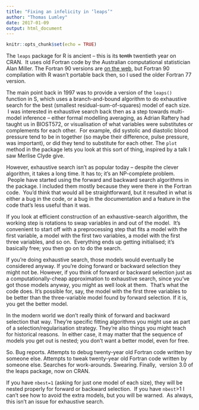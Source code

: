 ```yaml
---
title: "Fixing an infelicity in ‘leaps’"
author: "Thomas Lumley"
date: 2017-01-09
output: html_document
---
```


```r
knitr::opts_chunk$set(echo = TRUE)
```

The `leaps` package for R is ancient -- this is its ~~tenth~~ twentieth year on CRAN.  It uses old Fortran code by the Australian computational statistician Alan Miller. The Fortran 90 versions are [on the web](http://jblevins.org/mirror/amiller/), but Fortran 90 compilation with R wasn’t portable back then, so I used the older Fortran 77 version. 

The main point back in 1997 was to provide a version of the `leaps()` function in S, which uses a branch-and-bound algorithm to do exhaustive search for the best (smallest residual-sum-of-squares) model of each size.  I was interested in exhaustive search back then as a step towards multi-model inference -- either formal modelling averaging, as Adrian Raftery had taught us in BIOST572, or visualisation of what variables were substitutes or complements for each other.  For example, did systolic and diastolic blood pressure tend to be in together (so maybe their difference, pulse pressure, was important), or did they tend to substitute for each other. The `plot` method in the package lets you look at this sort of thing, inspired by a talk I saw Merlise Clyde give.

However, exhaustive search isn’t as popular today -- despite the clever algorithm, it takes a long time. It has to; it’s an NP-complete problem.  People have started using the forward and backward search algorithms in the package. I included them mostly because they were there in the Fortran code.  You’d think that would all be straightforward, but it resulted in what is either a bug in the code, or a bug in the documentation and a feature in the code that’s less useful than it was.  

If you look at efficient construction of an exhaustive-search algorithm, the working step is rotations to swap variables in and out of the model.  It’s convenient to start off with a preprocessing step that fits a model with the first variable, a model with the first two variables, a model with the first three variables, and so on.  Everything ends up getting initialised; it’s basically free; you then go on to do the search. 

If you’re doing exhaustive search, those models would eventually be considered anyway. If you’re doing forward or backward selection they might not be. However, if you think of forward or backward selection just as a computationally-cheap approximation to exhaustive search, since you’ve got those models anyway, you might as well look at them.  That’s what the code does. It’s possible for, say, the model with the first three variables to be better than the three-variable model found by forward selection. If it is, you get the better model. 

In the modern world we don’t really think of forward and backward selection that way. They’re specific fitting algorithms you might use as part of a selection/regularisation strategy. They’re also things you might teach for historical reasons.  In either case, it may matter that the sequence of models you get out is nested; you don’t want a better model, even for free.

So. Bug reports. Attempts to debug twenty-year old Fortran code written by someone else. Attempts to tweak twenty-year old Fortran code written by someone else. Searches for work-arounds. Swearing. Finally,  version 3.0 of the leaps package, now on CRAN. 

If you have `nbest=1` (asking for just one model of each size), they will be nested properly for forward or backward selection.  If you have `nbest`>1 I can’t see how to avoid the extra models, but you will be warned.  As always, this isn’t an issue for exhaustive search.